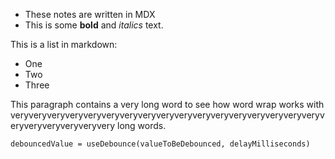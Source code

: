 - These notes are written in MDX
- This is some **bold** and _italics_ text.

This is a list in markdown:

- One
- Two
- Three

This paragraph contains a very long word to see how word wrap works with
veryveryveryveryveryveryveryveryveryveryveryveryveryveryveryveryveryveryveryveryveryveryvery
long words.

```
debouncedValue = useDebounce(valueToBeDebounced, delayMilliseconds)
```
